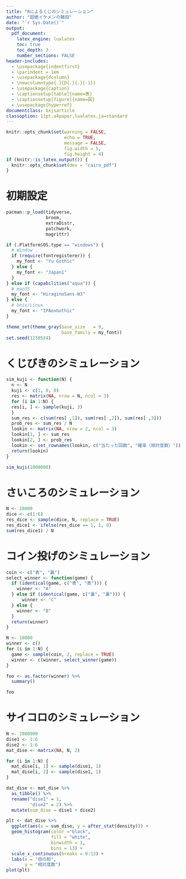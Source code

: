 ```yaml
---
title: "Rによるくじのシミュレーション"
author: "超絶イケメンの藤田"
date: "`r Sys.Date()`"
output:
  pdf_document:
    latex_engine: lualatex
    toc: true
    toc_depth: 3
    number_sections: FALSE
header-includes:
  - \usepackage{indentfirst}
  - \parindent = 1em
  - \usepackage{dcolumn}
  - \newcolumntype{.}{D{.}{.}{-1}}
  - \usepackage{caption}
  - \captionsetup[table]{name=表}
  - \captionsetup[figure]{name=図}
  - \usepackage{hyperref}
documentclass: bxjsarticle
classoption: 11pt,a4paper,lualatex,ja=standard
---
```


```r
knitr::opts_chunk$set(warning = FALSE, 
                      echo = TRUE, 
                      message = FALSE,
                      fig.width = 5,
                      fig.height = 4)
if (knitr::is_latex_output()) {
  knitr::opts_chunk$set(dev = "cairo_pdf")
}
```

# 初期設定

```r
pacman::p_load(tidyverse,
               broom,
               extraDistr,
               patchwork,
               magrittr)

if (.Platform$OS.type == "windows") { 
  # Window
  if (require(fontregisterer)) {
    my_font <- "Yu Gothic"
  } else {
    my_font <- "Japan1"
  }
} else if (capabilities("aqua")) {
  # macOS
  my_font <- "HiraginoSans-W3"
} else {
  # Unix/Linux
  my_font <- "IPAexGothic"
}

theme_set(theme_gray(base_size   = 9,
                     base_family = my_font))
set.seed(1230524)
```

# くじびきのシミュレーション

```r
sim_kuji <- function(N) {
  n <- N
  kuji <- c(1, 0, 0)
  res <- matrix(NA, nrow = N, ncol = 3)
  for (i in 1:N) {
  res[i, ] <- sample(kuji, 3)
  }
  sum_res <- c(sum(res[ ,1]), sum(res[ ,2]), sum(res[ ,3]))
  prob_res <- sum_res / N
  lookin <- matrix(NA, nrow = 2, ncol = 3)
  lookin[1, ] <- sum_res
  lookin[2, ] <- prob_res
  lookin <- set_rownames(lookin, c("当たった回数", "確率（相対度数）"))  
  return(lookin)
}
```


```r
sim_kuji(1000000)
```

# さいころのシミュレーション

```r
N <- 20000
dice <- c(1:6)
res_dice <- sample(dice, N, replace = TRUE)
res_dice1 <- ifelse(res_dice == 1, 1, 0)
sum(res_dice1) / N
```

# コイン投げのシミュレーション

```r
coin <- c("表", "裏")
select_winner <- function(game) {
  if (identical(game, c("表", "表"))) {
    winner <- "A"
  } else if (identical(game, c("裏", "裏"))) {
      winner <- "C"
  } else {
    winner <- "B"
  }
  return(winner)
}
```


```r
N <- 10000
winner <- c()
for (i in 1:N) {
  game <- sample(coin, 2, replace = TRUE)
  winner <- c(winner, select_winner(game))
}

foo <- as.factor(winner) %>% 
  summary()

foo
```

# サイコロのシミュレーション

```r
N <- 1000000
dise1 <- 1:6
dise2 <- 1:6
mat_dise <- matrix(NA, N, 2)

for (i in 1:N) {
  mat_dise[i, 1] <- sample(dise1, 1)
  mat_dise[i, 2] <- sample(dise1, 1)
}

dat_dise <- mat_dise %>% 
  as_tibble() %>% 
  rename("dise1" = 1,
         "dise2" = 2) %>% 
  mutate(sum_dise = dise1 + dise2)

plt <- dat_dise %>% 
  ggplot(aes(x = sum_dise, y = after_stat(density))) +
  geom_histogram(color ="black", 
                 fill = "white",
                 binwidth = 1,
                 bins = 13) + 
  scale_x_continuous(breaks = 0:13) +
  labs(x = "目の和",
       y = "相対度数")
plot(plt)
```





























































